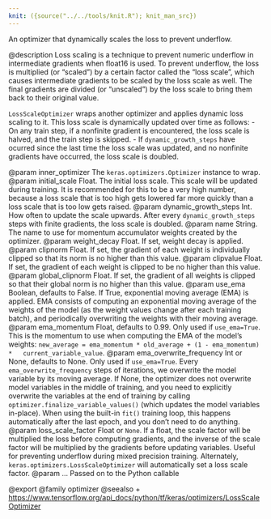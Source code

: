 ```yaml
---
knit: ({source("../../tools/knit.R"); knit_man_src})
---
```

An optimizer that dynamically scales the loss to prevent underflow.

@description
Loss scaling is a technique to prevent numeric underflow in intermediate
gradients when float16 is used. To prevent underflow, the loss is multiplied
(or "scaled") by a certain factor called the "loss scale", which causes
intermediate gradients to be scaled by the loss scale as well. The final
gradients are divided (or "unscaled") by the loss scale to bring them back
to their original value.

`LossScaleOptimizer` wraps another optimizer and applies dynamic loss
scaling to it. This loss scale is dynamically updated over time as follows:
- On any train step, if a nonfinite gradient is encountered, the loss scale
  is halved, and the train step is skipped.
- If `dynamic_growth_steps` have ocurred since the last time the loss scale
  was updated, and no nonfinite gradients have occurred, the loss scale
  is doubled.

@param inner_optimizer The `keras.optimizers.Optimizer` instance to wrap.
@param initial_scale Float. The initial loss scale. This scale will be updated
    during training. It is recommended for this to be a very high
    number, because a loss scale that is too high gets lowered far more
    quickly than a loss scale that is too low gets raised.
@param dynamic_growth_steps Int. How often to update the scale upwards. After
    every `dynamic_growth_steps` steps with finite gradients, the
    loss scale is doubled.
@param name String. The name to use
  for momentum accumulator weights created by
  the optimizer.
@param weight_decay Float. If set, weight decay is applied.
@param clipnorm Float. If set, the gradient of each weight is individually
  clipped so that its norm is no higher than this value.
@param clipvalue Float. If set, the gradient of each weight is clipped to be
  no higher than this value.
@param global_clipnorm Float. If set, the gradient of all weights is clipped
  so that their global norm is no higher than this value.
@param use_ema Boolean, defaults to False. If True, exponential moving average
  (EMA) is applied. EMA consists of computing an exponential moving
  average of the weights of the model (as the weight values change after
  each training batch), and periodically overwriting the weights with
  their moving average.
@param ema_momentum Float, defaults to 0.99. Only used if `use_ema=True`.
  This is the momentum to use when computing
  the EMA of the model's weights:
  `new_average = ema_momentum * old_average + (1 - ema_momentum) *
  current_variable_value`.
@param ema_overwrite_frequency Int or None, defaults to None. Only used if
  `use_ema=True`. Every `ema_overwrite_frequency` steps of iterations,
  we overwrite the model variable by its moving average.
  If None, the optimizer
  does not overwrite model variables in the middle of training, and you
  need to explicitly overwrite the variables at the end of training
  by calling `optimizer.finalize_variable_values()`
  (which updates the model
  variables in-place). When using the built-in `fit()` training loop,
  this happens automatically after the last epoch,
  and you don't need to do anything.
@param loss_scale_factor Float or `None`. If a float, the scale factor will
  be multiplied the loss before computing gradients, and the inverse of
  the scale factor will be multiplied by the gradients before updating
  variables. Useful for preventing underflow during mixed precision
  training. Alternately, `keras.optimizers.LossScaleOptimizer` will
  automatically set a loss scale factor.
@param ... Passed on to the Python callable

@export
@family optimizer
@seealso
+ <https://www.tensorflow.org/api_docs/python/tf/keras/optimizers/LossScaleOptimizer>
